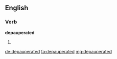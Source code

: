 ==English==

===Verb===
'''depauperated'''

# {{past of|depauperate}}

[[de:depauperated]]
[[fa:depauperated]]
[[mg:depauperated]]